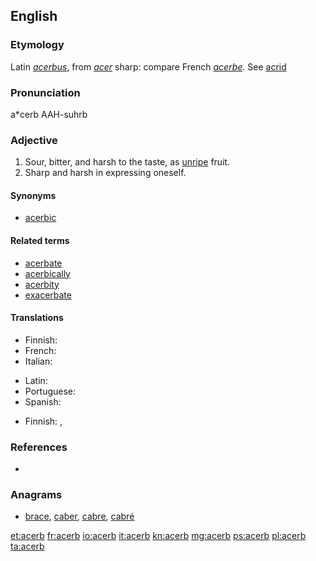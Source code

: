 ==English==

===Etymology===
Latin ''[[acerbus]]'', from ''[[acer]]'' sharp: compare French ''[[acerbe]]''. See [[acrid]]

===Pronunciation===
a*cerb
AAH-suhrb

===Adjective===
{{en-adj|er|more}}

# Sour, bitter, and harsh to the taste, as [[unripe]] fruit.
# Sharp and harsh in expressing oneself.

====Synonyms====
* [[acerbic]]

====Related terms====
* [[acerbate]]
* [[acerbically]]
* [[acerbity]]
* [[exacerbate]]

====Translations====
{{trans-top|bitter to the taste}}
* Finnish: {{t+|fi|kitkerä}}
* French: {{t+|fr|acerbe}}
* Italian: {{t+|it|acerbo}}
{{trans-mid}}
* Latin: {{t+|la|acerbus}}
* Portuguese: {{t+|pt|acerbo}}
* Spanish: {{t+|es|acerbo}}
{{trans-bottom}}

{{trans-top|sharp and harsh in expression}}
* Finnish: {{t-|fi|pureva}}, {{t+|fi|kitkerä}}
{{trans-mid}}
{{trans-bottom}}

===References===
* {{R:Webster 1913}}

===Anagrams===
* [[brace#English|brace]], [[caber#English|caber]], [[cabre#English|cabre]], [[cabré#English|cabré]]

[[et:acerb]]
[[fr:acerb]]
[[io:acerb]]
[[it:acerb]]
[[kn:acerb]]
[[mg:acerb]]
[[ps:acerb]]
[[pl:acerb]]
[[ta:acerb]]